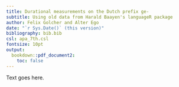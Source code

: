 ```yaml
---
title: Durational measurements on the Dutch prefix ge-
subtitle: Using old data from Harald Baayen's languageR package
author: Felix Golcher and Alter Ego
date: "`r Sys.Date()` (this version)"
bibliography: bib.bib
csl: apa_7th.csl
fontsize: 10pt
output:
  bookdown::pdf_document2:
    toc: false
---
```



Text goes here.